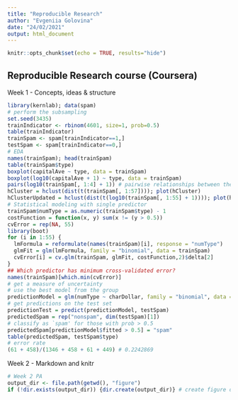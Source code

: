 ```yaml
---
title: "Reproducible Research"
author: "Evgeniia Golovina"
date: "24/02/2021"
output: html_document
---
```


```r
knitr::opts_chunk$set(echo = TRUE, results="hide")
```

## Reproducible Research course (Coursera)

Week 1 - Concepts, ideas & structure

```r
library(kernlab); data(spam)
# perform the subsampling
set.seed(3435)
trainIndicator <- rbinom(4601, size=1, prob=0.5)
table(trainIndicator)
trainSpam <- spam[trainIndicator==1,]
testSpam <- spam[trainIndicator==0,]
# EDA
names(trainSpam); head(trainSpam)
table(trainSpam$type)
boxplot(capitalAve ~ type, data = trainSpam)
boxplot(log10(capitalAve + 1) ~ type, data = trainSpam)
pairs(log10(trainSpam[, 1:4] + 1)) # pairwise relationships between the different variables
hCluster = hclust(dist(t(trainSpam[, 1:57]))); plot(hCluster)
hClusterUpdated = hclust(dist(t(log10(trainSpam[, 1:55] + 1)))); plot(hClusterUpdated)
# Statistical modeling with single predictor
trainSpam$numType = as.numeric(trainSpam$type) - 1
costFunction = function(x, y) sum(x != (y > 0.5))
cvError = rep(NA, 55)
library(boot)
for (i in 1:55) {
  lmFormula = reformulate(names(trainSpam)[i], response = "numType")
  glmFit = glm(lmFormula, family = "binomial", data = trainSpam)
  cvError[i] = cv.glm(trainSpam, glmFit, costFunction,2)$delta[2]
}
## Which predictor has minimum cross-validated error?
names(trainSpam)[which.min(cvError)]
# get a measure of uncertainty
# use the best model from the group
predictionModel = glm(numType ~ charDollar, family = "binomial", data = trainSpam)
# get predictions on the test set
predictionTest = predict(predictionModel, testSpam)
predictedSpam = rep("nonspam", dim(testSpam)[1])
# classify as `spam' for those with prob > 0.5
predictedSpam[predictionModel$fitted > 0.5] = "spam"
table(predictedSpam, testSpam$type)
# error rate
(61 + 458)/(1346 + 458 + 61 + 449) # 0.2242869
```

Week 2 - Markdown and knitr

```r
# Week 2 PA
output_dir <- file.path(getwd(), "figure")
if (!dir.exists(output_dir)) {dir.create(output_dir)} # create figure directory
```
